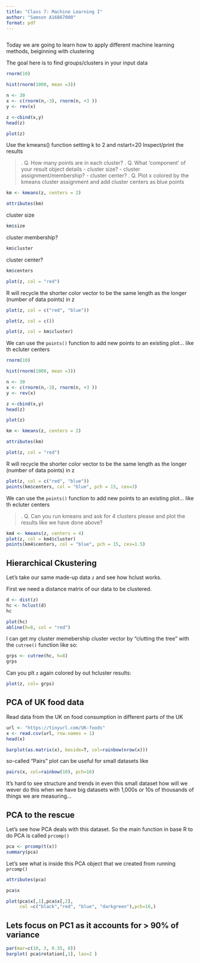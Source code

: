 ```yaml
---
title: "Class 7: Machine Learning I"
author: "Samson A16867000"
format: pdf
---
```

```r

```

Today we are going to learn how to apply different machine learning methods, beiginning with clustering 

The goal here is to find groups/clusters in your input data 

```r
rnorm(10)
```
```r
hist(rnorm(1000, mean =3))
```
```r
n <- 30
x <- c(rnorm(n,-3), rnorm(n, +3 )) 
y <- rev(x)

z <-cbind(x,y)
head(z)

plot(z)
```
Use the kmeans() function setting k to 2 and nstart=20
Inspect/print the results

>. Q. How many points are in each cluster?
>. Q. What ‘component’ of your result object details
 - cluster size?
 - cluster assignment/membership?
 - cluster center?
>. Q. Plot x colored by the kmeans cluster assignment and
 add cluster centers as blue points
 
```r
km <- kmeans(z, centers = 2)
```
 
```r
attributes(km)
```

cluster size 
```r
km$size
```

cluster membership?
```r
km$cluster
```

cluster center?
```r
km$centers
```

```r
plot(z, col = "red")
```

R will recycle the shorter color vector to be the same length as the longer (number of data points) in z

```r
plot(z, col = c("red", "blue"))
```
```r
plot(z, col = c())
```
```r
plot(z, col = km$cluster)
```

We can use the `points()` function to add new points to an existing plot... like th ecluter centers

```r
rnorm(10)
```
```r
hist(rnorm(1000, mean =3))
```
```r
n <- 30
x <- c(rnorm(n,-3), rnorm(n, +3 )) 
y <- rev(x)

z <-cbind(x,y)
head(z)

plot(z)
```
 
```r
km <- kmeans(z, centers = 2)
```
 
```r
attributes(km)
```


```r
plot(z, col = "red")
```

R will recycle the shorter color vector to be the same length as the longer (number of data points) in z

```r
plot(z, col = c("red", "blue"))
points(km$centers, col = "blue", pch = 15, cex=3)
```


We can use the `points()` function to add new points to an existing plot... like th ecluter centers

>. Q. Can you run kmeans and ask for 4 clusters please and plot the results like we have done above? 

```r
km4 <- kmeans(z, centers = 4)
plot(z, col = km4$cluster)
points(km4$centers, col = "blue", pch = 15, cex=1.5)
```

## Hierarchical Ckustering 


Let's take our same made-up data `z` and see how hclust works. 

First we need a distance matrix of our data to be clustered.

```r
d <- dist(z)
hc <- hclust(d)
hc
```
```r
plot(hc)
abline(h=8, col = "red")
```

I can get my cluster memebership cluster vector by "clutting the tree" with the `cutree()` function like so:

```r
grps <- cutree(hc, h=8)
grps
```
Can you plt `z` again colored by out hcluster results:

```r
plot(z, col= grps)
```

## PCA of UK food data

Read data from the UK on food consumption in different parts of the UK

```r
url <- "https://tinyurl.com/UK-foods"
x <- read.csv(url, row.names = 1)
head(x)
```

```r
barplot(as.matrix(x), beside=T, col=rainbow(nrow(x)))
```

so-called "Pairs" plot can be useful for small datasets like 

```r
pairs(x, col=rainbow(10), pch=16)
```

It's hard to see structure and trends in even this small dataset how will we wever do this when we have big datasets with 1,000s or 10s of thousands of things we are measuring...

## PCA to the rescue 

Let's see how PCA deals with this dataset. So the main function in base R to do PCA is called `prcomp()`

```r
pca <- prcomp(t(x))
summary(pca)
```
Let's see what is inside this PCA object that we created from running `prcomp()` 

```r
attributes(pca)
```
```r
pca$x
```
```r
plot(pca$x[,1],pca$x[,2], 
     col =c("black","red", "blue", "darkgreen"),pch=16,)
```

## Lets focus on PC1 as it accounts for > 90% of variance

```r
par(mar=c(10, 3, 0.35, 0))
barplot( pca$rotation[,1], las=2 )
```


